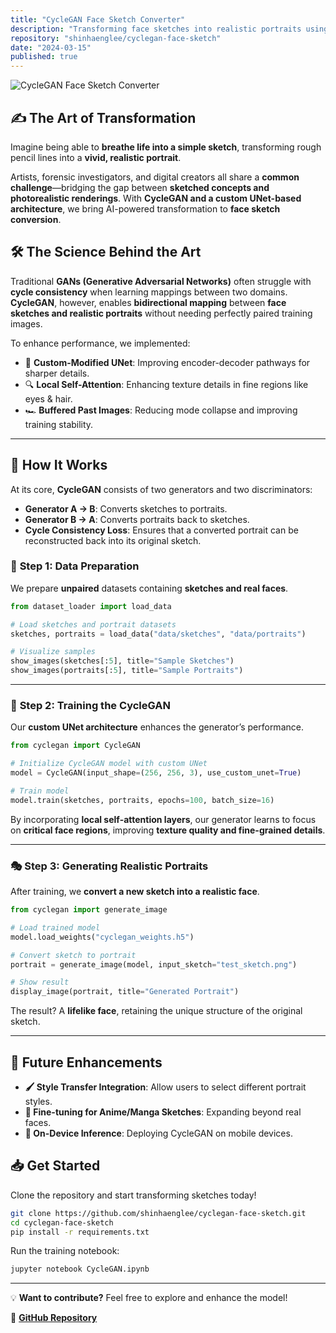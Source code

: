 ```yaml
---
title: "CycleGAN Face Sketch Converter"
description: "Transforming face sketches into realistic portraits using a custom-modified UNet architecture."
repository: "shinhaenglee/cyclegan-face-sketch"
date: "2024-03-15"
published: true
---
```


![CycleGAN Face Sketch Converter](https://user-images.githubusercontent.com/placeholder-image)

## ✍️ The Art of Transformation

Imagine being able to **breathe life into a simple sketch**, transforming rough pencil lines into a **vivid, realistic portrait**. 

Artists, forensic investigators, and digital creators all share a **common challenge**—bridging the gap between **sketched concepts and photorealistic renderings**. With **CycleGAN and a custom UNet-based architecture**, we bring AI-powered transformation to **face sketch conversion**.

## 🛠️ The Science Behind the Art

Traditional **GANs (Generative Adversarial Networks)** often struggle with **cycle consistency** when learning mappings between two domains. **CycleGAN**, however, enables **bidirectional mapping** between **face sketches and realistic portraits** without needing perfectly paired training images.

To enhance performance, we implemented:
- 🔄 **Custom-Modified UNet**: Improving encoder-decoder pathways for sharper details.
- 🔍 **Local Self-Attention**: Enhancing texture details in fine regions like eyes & hair.
- 🏎️ **Buffered Past Images**: Reducing mode collapse and improving training stability.

---

## 📌 **How It Works**

At its core, **CycleGAN** consists of two generators and two discriminators:
- **Generator A → B**: Converts sketches to portraits.
- **Generator B → A**: Converts portraits back to sketches.
- **Cycle Consistency Loss**: Ensures that a converted portrait can be reconstructed back into its original sketch.

### 🚀 **Step 1: Data Preparation**
We prepare **unpaired** datasets containing **sketches and real faces**.

```python
from dataset_loader import load_data

# Load sketches and portrait datasets
sketches, portraits = load_data("data/sketches", "data/portraits")

# Visualize samples
show_images(sketches[:5], title="Sample Sketches")
show_images(portraits[:5], title="Sample Portraits")
```

---

### 🔄 **Step 2: Training the CycleGAN**
Our **custom UNet architecture** enhances the generator’s performance.

```python
from cyclegan import CycleGAN

# Initialize CycleGAN model with custom UNet
model = CycleGAN(input_shape=(256, 256, 3), use_custom_unet=True)

# Train model
model.train(sketches, portraits, epochs=100, batch_size=16)
```

By incorporating **local self-attention layers**, our generator learns to focus on **critical face regions**, improving **texture quality and fine-grained details**.

---

### 🎭 **Step 3: Generating Realistic Portraits**
After training, we **convert a new sketch into a realistic face**.

```python
from cyclegan import generate_image

# Load trained model
model.load_weights("cyclegan_weights.h5")

# Convert sketch to portrait
portrait = generate_image(model, input_sketch="test_sketch.png")

# Show result
display_image(portrait, title="Generated Portrait")
```

The result? A **lifelike face**, retaining the unique structure of the original sketch.

---

## 🎯 Future Enhancements
- **🖌️ Style Transfer Integration**: Allow users to select different portrait styles.
- **🤖 Fine-tuning for Anime/Manga Sketches**: Expanding beyond real faces.
- **🚀 On-Device Inference**: Deploying CycleGAN on mobile devices.

## 📥 Get Started
Clone the repository and start transforming sketches today!

```sh
git clone https://github.com/shinhaenglee/cyclegan-face-sketch.git
cd cyclegan-face-sketch
pip install -r requirements.txt
```

Run the training notebook:

```sh
jupyter notebook CycleGAN.ipynb
```

---

💡 **Want to contribute?** Feel free to explore and enhance the model!

🔗 **[GitHub Repository](https://github.com/shinhaenglee/cyclegan-face-sketch)**
